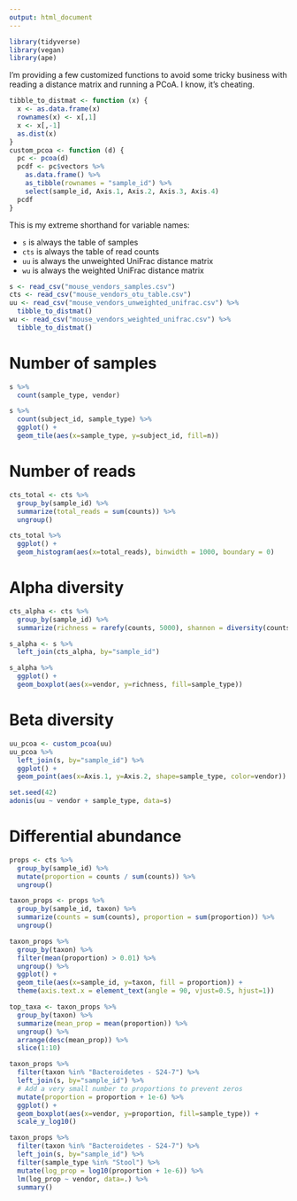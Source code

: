 ```yaml
---
output: html_document
---
```


```r
library(tidyverse)
library(vegan)
library(ape)
```

I'm providing a few customized functions to avoid some tricky business with 
reading a distance matrix and running a PCoA. I know, it's cheating.

```r
tibble_to_distmat <- function (x) {
  x <- as.data.frame(x)
  rownames(x) <- x[,1]
  x <- x[,-1]
  as.dist(x)
}
custom_pcoa <- function (d) {
  pc <- pcoa(d)
  pcdf <- pc$vectors %>%
    as.data.frame() %>%
    as_tibble(rownames = "sample_id") %>%
    select(sample_id, Axis.1, Axis.2, Axis.3, Axis.4)
  pcdf
}
```

This is my extreme shorthand for variable names:

  * `s` is always the table of samples
  * `cts` is always the table of read counts
  * `uu` is always the unweighted UniFrac distance matrix
  * `wu` is always the weighted UniFrac distance matrix

```r
s <- read_csv("mouse_vendors_samples.csv")
cts <- read_csv("mouse_vendors_otu_table.csv")
uu <- read_csv("mouse_vendors_unweighted_unifrac.csv") %>%
  tibble_to_distmat()
wu <- read_csv("mouse_vendors_weighted_unifrac.csv") %>%
  tibble_to_distmat()
```

# Number of samples

```r
s %>%
  count(sample_type, vendor)
```

```r
s %>%
  count(subject_id, sample_type) %>%
  ggplot() +
  geom_tile(aes(x=sample_type, y=subject_id, fill=n))
```

# Number of reads

```r
cts_total <- cts %>%
  group_by(sample_id) %>%
  summarize(total_reads = sum(counts)) %>%
  ungroup()
```

```r
cts_total %>%
  ggplot() +
  geom_histogram(aes(x=total_reads), binwidth = 1000, boundary = 0)
```

# Alpha diversity

```r
cts_alpha <- cts %>%
  group_by(sample_id) %>%
  summarize(richness = rarefy(counts, 5000), shannon = diversity(counts))
```

```r
s_alpha <- s %>%
  left_join(cts_alpha, by="sample_id")
```

```r
s_alpha %>%
  ggplot() +
  geom_boxplot(aes(x=vendor, y=richness, fill=sample_type))
```

# Beta diversity

```r
uu_pcoa <- custom_pcoa(uu)
uu_pcoa %>%
  left_join(s, by="sample_id") %>%
  ggplot() +
  geom_point(aes(x=Axis.1, y=Axis.2, shape=sample_type, color=vendor))
```

```r
set.seed(42)
adonis(uu ~ vendor + sample_type, data=s)
```

# Differential abundance

```r
props <- cts %>%
  group_by(sample_id) %>%
  mutate(proportion = counts / sum(counts)) %>%
  ungroup()
```

```r
taxon_props <- props %>%
  group_by(sample_id, taxon) %>%
  summarize(counts = sum(counts), proportion = sum(proportion)) %>%
  ungroup()
```

```r
taxon_props %>%
  group_by(taxon) %>%
  filter(mean(proportion) > 0.01) %>%
  ungroup() %>%
  ggplot() +
  geom_tile(aes(x=sample_id, y=taxon, fill = proportion)) +
  theme(axis.text.x = element_text(angle = 90, vjust=0.5, hjust=1))
```


```r
top_taxa <- taxon_props %>%
  group_by(taxon) %>%
  summarize(mean_prop = mean(proportion)) %>%
  ungroup() %>%
  arrange(desc(mean_prop)) %>%
  slice(1:10)
```

```r
taxon_props %>%
  filter(taxon %in% "Bacteroidetes - S24-7") %>%
  left_join(s, by="sample_id") %>%
  # Add a very small number to proportions to prevent zeros
  mutate(proportion = proportion + 1e-6) %>%
  ggplot() +
  geom_boxplot(aes(x=vendor, y=proportion, fill=sample_type)) +
  scale_y_log10()
```

```r
taxon_props %>%
  filter(taxon %in% "Bacteroidetes - S24-7") %>%
  left_join(s, by="sample_id") %>%
  filter(sample_type %in% "Stool") %>%
  mutate(log_prop = log10(proportion + 1e-6)) %>%
  lm(log_prop ~ vendor, data=.) %>%
  summary()
```

